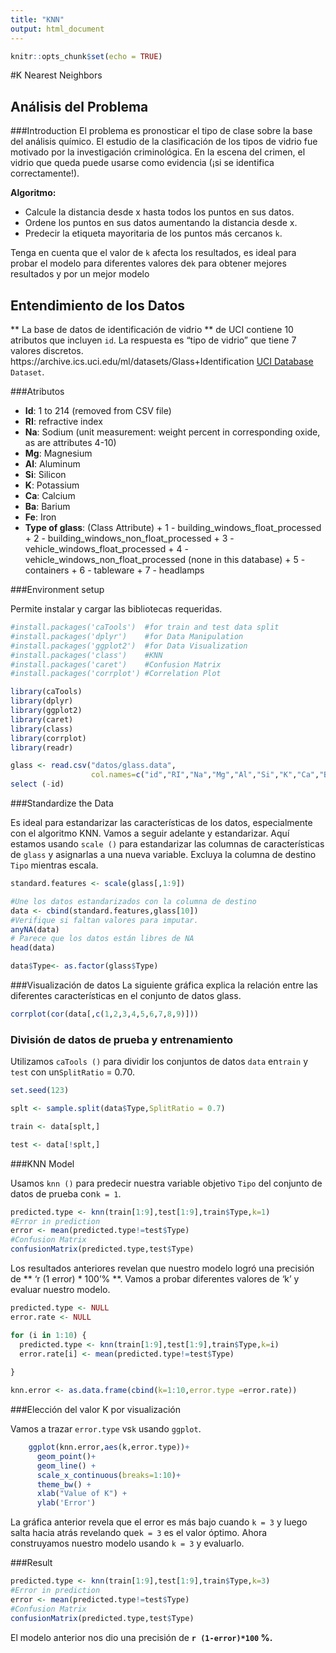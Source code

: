```yaml
---
title: "KNN"
output: html_document
---
```


```r
knitr::opts_chunk$set(echo = TRUE)
```

#K Nearest Neighbors 

## Análisis del Problema


###Introduction
El problema es pronosticar el tipo de clase sobre la base del análisis químico. El estudio de la clasificación de los tipos de vidrio fue motivado por la investigación criminológica. En la escena del crimen, el vidrio que queda puede usarse como evidencia (¡si se identifica correctamente!).

**Algoritmo:**

* Calcule la distancia desde x hasta todos los puntos en sus datos.
* Ordene los puntos en sus datos aumentando la distancia desde x.
* Predecir la etiqueta mayoritaria de los puntos más cercanos `k`.

Tenga en cuenta que el valor de `k` afecta los resultados, es ideal para probar el modelo para diferentes valores de` k` para obtener mejores resultados y por un
mejor modelo 

## Entendimiento de los Datos


** La base de datos de identificación de vidrio ** de UCI contiene 10 atributos que incluyen `id`. La respuesta es "tipo de vidrio" que tiene 7 valores discretos.
https://archive.ics.uci.edu/ml/datasets/Glass+Identification
[UCI Database](https://archive.ics.uci.edu/ml/machine-learning-databases/glass/glass.data) `Dataset`.

###Atributos

* **Id**: 1 to 214 (removed from CSV file)
* **RI**: refractive index
* **Na**: Sodium (unit measurement: weight percent in corresponding oxide, as are attributes 4-10)
* **Mg**: Magnesium
* **Al**: Aluminum
* **Si**: Silicon
* **K**: Potassium
* **Ca**: Calcium
* **Ba**: Barium
* **Fe**: Iron
* **Type of glass**: (Class Attribute) 
      + 1 - building_windows_float_processed 
      + 2 - building_windows_non_float_processed
      + 3 - vehicle_windows_float_processed
      + 4 - vehicle_windows_non_float_processed (none in this database)
      + 5 - containers
      + 6 - tableware
      + 7 - headlamps

###Environment setup

Permite instalar y cargar las bibliotecas requeridas.

```r
#install.packages('caTools')  #for train and test data split
#install.packages('dplyr')    #for Data Manipulation
#install.packages('ggplot2')  #for Data Visualization
#install.packages('class')    #KNN 
#install.packages('caret')    #Confusion Matrix
#install.packages('corrplot') #Correlation Plot
```

```r
library(caTools)
library(dplyr)
library(ggplot2)
library(caret)
library(class)
library(corrplot)
library(readr)
```

```r
glass <- read.csv("datos/glass.data",
                  col.names=c("id","RI","Na","Mg","Al","Si","K","Ca","Ba","Fe","Type")) %>% 
select (-id)

```

###Standardize the Data

Es ideal para estandarizar las características de los datos, especialmente con el algoritmo KNN. Vamos a seguir adelante y estandarizar. Aquí estamos usando `scale ()` para
estandarizar las columnas de características de `glass` y asignarlas a una nueva variable. Excluya la columna de destino `Tipo` mientras escala.

```r
standard.features <- scale(glass[,1:9])

#Une los datos estandarizados con la columna de destino
data <- cbind(standard.features,glass[10])
#Verifique si faltan valores para imputar.
anyNA(data)
# Parece que los datos están libres de NA
head(data)

data$Type<- as.factor(glass$Type)

```

###Visualización de datos
La siguiente gráfica explica la relación entre las diferentes características en el conjunto de datos glass.

```r
corrplot(cor(data[,c(1,2,3,4,5,6,7,8,9)]))
```

### División de datos de prueba y entrenamiento

Utilizamos `caTools ()` para dividir los conjuntos de datos `data` en` train` y `test` con un` SplitRatio` = 0.70.

```r

set.seed(123)

splt <- sample.split(data$Type,SplitRatio = 0.7)

train <- data[splt,]

test <- data[!splt,]
```

###KNN Model

Usamos `knn ()` para predecir nuestra variable objetivo `Tipo` del conjunto de datos de prueba con` k = 1`.
```r

predicted.type <- knn(train[1:9],test[1:9],train$Type,k=1)
#Error in prediction
error <- mean(predicted.type!=test$Type)
#Confusion Matrix
confusionMatrix(predicted.type,test$Type)
```

Los resultados anteriores revelan que nuestro modelo logró una precisión de 
** 'r (1 error) * 100'% **. Vamos a probar diferentes valores de 'k' y evaluar nuestro modelo.  


```r
predicted.type <- NULL
error.rate <- NULL

for (i in 1:10) {
  predicted.type <- knn(train[1:9],test[1:9],train$Type,k=i)
  error.rate[i] <- mean(predicted.type!=test$Type)
    
}

knn.error <- as.data.frame(cbind(k=1:10,error.type =error.rate))

```

###Elección del valor K por visualización

Vamos a trazar `error.type` vs` k` usando `ggplot`.

```r
    ggplot(knn.error,aes(k,error.type))+ 
      geom_point()+ 
      geom_line() + 
      scale_x_continuous(breaks=1:10)+ 
      theme_bw() +
      xlab("Value of K") +
      ylab('Error')
```

La gráfica anterior revela que el error es más bajo cuando `k = 3` y luego salta hacia atrás revelando que` k = 3` es el valor óptimo. Ahora construyamos nuestro
modelo usando `k = 3` y evaluarlo.

###Result
```r
predicted.type <- knn(train[1:9],test[1:9],train$Type,k=3)
#Error in prediction
error <- mean(predicted.type!=test$Type)
#Confusion Matrix
confusionMatrix(predicted.type,test$Type)
```
El modelo anterior nos dio una precisión de **`r (1-error)*100` %.**

